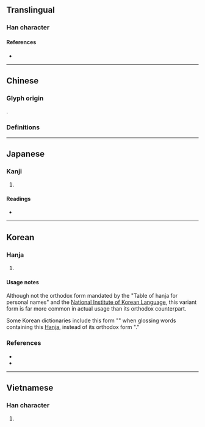 {{also|戯|戲}}
{{character info}}
==Translingual==

===Han character===
{{Han char|rn=62|rad=戈|as=11|sn=15|four=|canj=YMI|ids=⿰虛戈}}

====References====
* {{Han ref|kx=0414.130|hdz=21411.100|uh=6231|ud=25137}}

----

==Chinese==

===Glyph origin===
{{Han compound|虛|c1=p|戈|c2=s|ls=psc|t2=halberd}}.

===Definitions===
{{zh-see|戲|v}}

----

==Japanese==

===Kanji===
{{ja-kanji|grade=|rs=戈11}}

# {{rfdef|ja|sort=戈11}}

====Readings====
* {{ja-readings|on=[[ぎ]] (gi), [[き]] (ki)|kun=[[たわむれる]] (tawamureru), [[たわむれ]] (tawamure)}}

----

==Korean==

===Hanja===
{{ko-hanja-search}}
{{ko-hanja|희롱하다|희롱할|희}}

# {{alt form|ko|戲||{{hanja form of|희|[[play]]}}}}

====Usage notes====
Although not the orthodox form mandated by the "Table of hanja for personal names" and the [[W:National Institute of Korean Language|National Institute of Korean Language]], this variant form is far more common in actual usage than its orthodox counterpart.

Some Korean dictionaries include this form "{{l|ko|戱}}" when glossing words containing this [[Hanja]], instead of its orthodox form "{{l|ko|戲}}."

===References===
* {{R:hanjadoc|3796}}
* {{R:ko:Inmyeongyonghanjapyo|54}}

----

==Vietnamese==

===Han character===
{{vi-readings|reading=hô|rs=戈11}}

# {{rfdef|vi}}